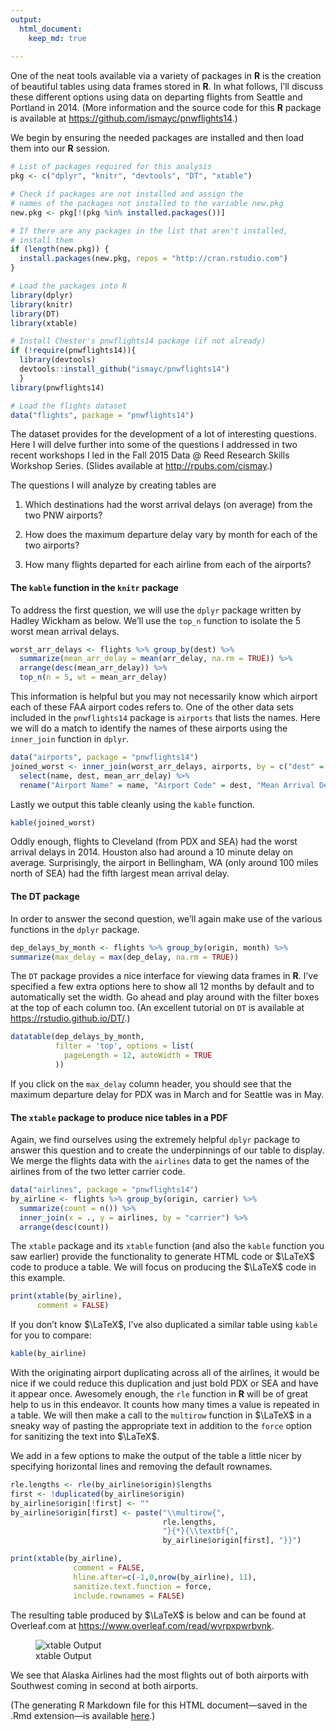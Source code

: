 ```yaml
---
output: 
  html_document:
    keep_md: true
          
---
```


One of the neat tools available via a variety of packages in **R** is the creation of beautiful tables using data frames stored in **R**.  In what follows, I'll discuss these different options using data on departing flights from Seattle and Portland in 2014.  (More information and the source code for this **R** package is available at <https://github.com/ismayc/pnwflights14>.)

We begin by ensuring the needed packages are installed and then load them into our **R** session.

```r
# List of packages required for this analysis
pkg <- c("dplyr", "knitr", "devtools", "DT", "xtable")

# Check if packages are not installed and assign the
# names of the packages not installed to the variable new.pkg
new.pkg <- pkg[!(pkg %in% installed.packages())]

# If there are any packages in the list that aren't installed,
# install them
if (length(new.pkg)) {
  install.packages(new.pkg, repos = "http://cran.rstudio.com")
}

# Load the packages into R
library(dplyr)
library(knitr)
library(DT)
library(xtable)

# Install Chester's pnwflights14 package (if not already)
if (!require(pnwflights14)){
  library(devtools)
  devtools::install_github("ismayc/pnwflights14")
  }
library(pnwflights14)

# Load the flights dataset
data("flights", package = "pnwflights14")
```

The dataset provides for the development of a lot of interesting questions.  Here I will delve further into some of the questions I addressed in two recent workshops I led in the Fall 2015 Data @ Reed Research Skills Workshop Series.  (Slides available at <http://rpubs.com/cismay>.)

The questions I will analyze by creating tables are

1. Which destinations had the worst arrival delays (on average) from the two PNW airports?

2. How does the maximum departure delay vary by month for each of the two airports?

3. How many flights departed for each airline from each of the airports? 

#### The `kable` function in the `knitr` package

To address the first question, we will use the `dplyr` package written by Hadley Wickham as below.  We'll use the `top_n` function to isolate the 5 worst mean arrival delays.

```r
worst_arr_delays <- flights %>% group_by(dest) %>%
  summarize(mean_arr_delay = mean(arr_delay, na.rm = TRUE)) %>%
  arrange(desc(mean_arr_delay)) %>%
  top_n(n = 5, wt = mean_arr_delay)
```

This information is helpful but you may not necessarily know which airport each of these FAA airport codes refers to.  One of the other data sets included in the `pnwflights14` package is `airports` that lists the names.  Here we will do a match to identify the names of these airports using the `inner_join` function in `dplyr`.

```r
data("airports", package = "pnwflights14")
joined_worst <- inner_join(worst_arr_delays, airports, by = c("dest" = "faa")) %>%
  select(name, dest, mean_arr_delay) %>%
  rename("Airport Name" = name, "Airport Code" = dest, "Mean Arrival Delay" = mean_arr_delay)
```

Lastly we output this table cleanly using the `kable` function.

```r
kable(joined_worst)
```

Oddly enough, flights to Cleveland (from PDX and SEA) had the worst arrival delays in 2014.  Houston also had around a 10 minute delay on average.  Surprisingly, the airport in Bellingham, WA (only around 100 miles north of SEA) had the fifth largest mean arrival delay.

#### The DT package

In order to answer the second question, we'll again make use of the various functions in the `dplyr` package.

```r
dep_delays_by_month <- flights %>% group_by(origin, month) %>%
summarize(max_delay = max(dep_delay, na.rm = TRUE))
```

The `DT` package provides a nice interface for viewing data frames in **R**.  I've specified a few extra options here to show all 12 months by default and to automatically set the width.  Go ahead and play around with the filter boxes at the top of each column too.  (An excellent tutorial on `DT` is available at <https://rstudio.github.io/DT/>.)

```r
datatable(dep_delays_by_month,
          filter = 'top', options = list(
            pageLength = 12, autoWidth = TRUE
          ))
```

If you click on the `max_delay` column header, you should see that the maximum departure delay for PDX was in March and for Seattle was in May.



#### The `xtable` package to produce nice tables in a PDF

Again, we find ourselves using the extremely helpful `dplyr` package to answer this question and to create the underpinnings of our table to display.  We merge the flights data with the `airlines` data to get the names of the airlines from of the two letter carrier code.

```r
data("airlines", package = "pnwflights14")
by_airline <- flights %>% group_by(origin, carrier) %>%
  summarize(count = n()) %>%
  inner_join(x = ., y = airlines, by = "carrier") %>%
  arrange(desc(count))
```

The `xtable` package and its `xtable` function (and also the `kable` function you saw earlier) provide the functionality to generate HTML code or $\LaTeX$ code to produce a table.  We will focus on producing the $\LaTeX$ code in this example.

```r
print(xtable(by_airline),
      comment = FALSE)
```

If you don't know $\LaTeX$, I've also duplicated a similar table using `kable` for you to compare:

```r
kable(by_airline)
```

With the originating airport duplicating across all of the airlines, it would be nice if we could reduce this duplication and just bold PDX or SEA and have it appear once.  Awesomely enough, the `rle` function in **R** will be of great help to us in this endeavor.  It counts how many times a value is repeated in a table.  We will then make a call to the `multirow` function in $\LaTeX$ in a sneaky way of pasting the appropriate text in addition to the `force` option for sanitizing the text into $\LaTeX$.

We add in a few options to make the output of the table a little nicer by specifying horizontal lines and removing the default rownames.

```r
rle.lengths <- rle(by_airline$origin)$lengths
first <- !duplicated(by_airline$origin)
by_airline$origin[!first] <- ""
by_airline$origin[first] <- paste("\\multirow{", 
                                  rle.lengths,
                                  "}{*}{\\textbf{",
                                  by_airline$origin[first], "}}")

print(xtable(by_airline),
              comment = FALSE,
              hline.after=c(-1,0,nrow(by_airline), 11),
              sanitize.text.function = force,
              include.rownames = FALSE)
```

The resulting table produced by $\LaTeX$ is below and can be found at Overleaf.com at <https://www.overleaf.com/read/wvrpxpwrbvnk>.  

![xtable Output](xtable.png)

We see that Alaska Airlines had the most flights out of both airports with Southwest coming in second at both airports.

(The generating R Markdown file for this HTML document---saved in the .Rmd extension---is available [here](http://reed.edu/data-at-reed/software/R/blogposts/tables_blogpost.Rmd).)
